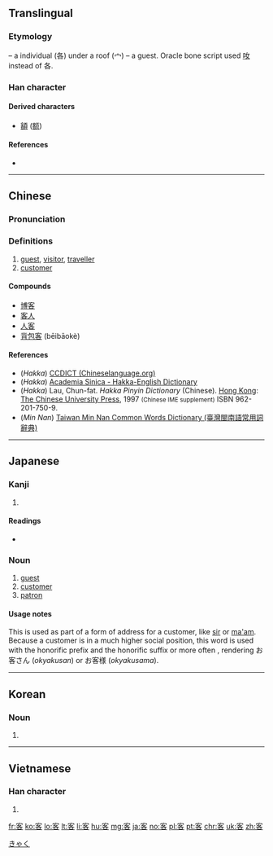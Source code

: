==Translingual==
{{stroke order|strokes=9}}

===Etymology===
{{Han etyl}}
{{Han compound|宀|t1=roof|各|t2=individual|ls=ic}} – a individual (各) under a roof (宀) – a guest. Oracle bone script used [[𠯆]] instead of 各.

===Han character===
{{Han char|rn=40|rad=宀|as=06|sn=9|four=30604|canj=JHER|ids=⿱宀各}}

====Derived characters====
* [[額]] ([[额]])

====References====
* {{Han ref|kx=0284.120|dkj=07128|dj=0561.160|hdz=20927.130|uh=5BA2|ud=23458|bh=ABC8|bd=43976}}

----

==Chinese==
{{zh-forms}}

===Pronunciation===
{{zh-pron
|m=kè
|ma=y
|c=haak3
|h=pfs=hak
|md=káh
|mn=kheh/khek
|mn_note=kheh - vernacular, khek - literary
|w=4khaq
|mc=y
|oc=y
|cat=n
}}

===Definitions===
# [[guest]], [[visitor]], [[traveller]]
# [[customer]]

====Compounds====
{{der-top}}
* [[博客]]
* [[客人]]
* [[人客]]
* [[背包客]] (bēibāokè)
{{der-bottom}}

====References====
*(''Hakka'') [http://www.chineselanguage.org/dictionaries/?mode=view&module=chardict&query=%E5%AE%A2 CCDICT (Chineselanguage.org)]
*(''Hakka'') [http://minhakka.ling.sinica.edu.tw/bkg/hakyin/search.php?DETAIL=1&LIMIT=id=7410&dbname=su_tian_1&graph=2 Academia Sinica - Hakka-English Dictionary]
*(''Hakka'') Lau, Chun-fat. ''Hakka Pinyin Dictionary'' (Chinese). [[Hong Kong]]: [[w:Chinese University of Hong Kong|The Chinese University Press]], 1997 <small>(Chinese IME supplement)</small> ISBN 962-201-750-9.
*(''Min Nan'') [http://twblg.dict.edu.tw/holodict_new/result_detail.jsp?n_no=4866&curpage=1&sample=%E5%AE%A2&radiobutton=1&querytarget=1&limit=20&pagenum=2&rowcount=32 Taiwan Min Nan Common Words Dictionary (臺灣閩南語常用詞辭典)]

{{zh-cat|Intermediate}}

----

==Japanese==

===Kanji===
{{ja-kanji|grade=3|rs=宀06}}

# {{defn|lang=ja|sort=宀06}}

====Readings====
* {{ja-readings|goon=[[きゃく]] (kyaku)|kanon=[[かく]] (kaku)|kun=[[まろうど]] (maroudo)}}

===Noun===
{{ja-noun|きゃく}} 

# [[guest]]
# [[customer]]
# [[patron]]

====Usage notes====
This is used as part of a form of address for a customer, like [[sir]] or [[ma'am]].  Because a customer is in a much higher social position, this word is used with the honorific prefix {{l|ja|御|tr=お, o-}} and the honorific suffix {{l|ja|さん|tr=-san}} or more often {{l|ja|さま|tr=-sama}}, rendering お客さん (''okyakusan'') or お客様 (''okyakusama'').

[[Category:1000 Japanese basic words|きゃく]]

----

==Korean==
{{ko-hanjatab}}

===Noun===
{{ko-noun|hj|hangeul=객}}

# {{hanja form of|객|[[guest]]}}

----

==Vietnamese==

===Han character===
{{vi-hantu|[[khách]]|rs=宀06}}

# {{defn|lang=vi|sort=宀06}}

[[fr:客]]
[[ko:客]]
[[lo:客]]
[[lt:客]]
[[li:客]]
[[hu:客]]
[[mg:客]]
[[ja:客]]
[[no:客]]
[[pl:客]]
[[pt:客]]
[[chr:客]]
[[uk:客]]
[[zh:客]]
